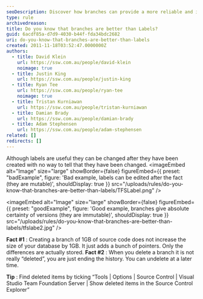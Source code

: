 ```yaml
---
seoDescription: Discover how branches can provide a more reliable and immutable versioning system compared to labels, ensuring absolute certainty of changes and making it easier to track and manage source code.
type: rule
archivedreason:
title: Do you know that branches are better than Labels?
guid: 6acdf85a-d7d9-4030-b44f-fda34bdc2682
uri: do-you-know-that-branches-are-better-than-labels
created: 2011-11-18T03:52:47.0000000Z
authors:
  - title: David Klein
    url: https://ssw.com.au/people/david-klein
    noimage: true
  - title: Justin King
    url: https://ssw.com.au/people/justin-king
  - title: Ryan Tee
    url: https://ssw.com.au/people/ryan-tee
    noimage: true
  - title: Tristan Kurniawan
    url: https://ssw.com.au/people/tristan-kurniawan
  - title: Damian Brady
    url: https://ssw.com.au/people/damian-brady
  - title: Adam Stephensen
    url: https://ssw.com.au/people/adam-stephensen
related: []
redirects: []
---
```


Although labels are useful they can be changed after they have been created with no way to tell that they have been changed.
<imageEmbed
  alt="Image"
  size="large"
  showBorder={false}
  figureEmbed={{
    preset: "badExample",
    figure: 'Bad example, labels can be edited after the fact (they are mutable)',
    shouldDisplay: true
  }}
  src="/uploads/rules/do-you-know-that-branches-are-better-than-labels/TFSLabel.png"
/>

<imageEmbed
  alt="Image"
  size="large"
  showBorder={false}
  figureEmbed={{
    preset: "goodExample",
    figure: 'Good example, branches give absolute certainty of versions (they are immutable)',
    shouldDisplay: true
  }}
  src="/uploads/rules/do-you-know-that-branches-are-better-than-labels/tfslabe2.jpg"
/>

**Fact #1** : Creating a branch of 1GB of source code does not increase the size of your database by 1GB. It just adds a bunch of pointers. Only the differences are actually stored.
**Fact #2** : When you delete a branch it is not really “deleted”, you are just ending the history. You can undelete at a later time.

**Tip** : Find deleted items by ticking “Tools | Options | Source Control | Visual Studio Team Foundation Server | Show deleted items in the Source Control Explorer”